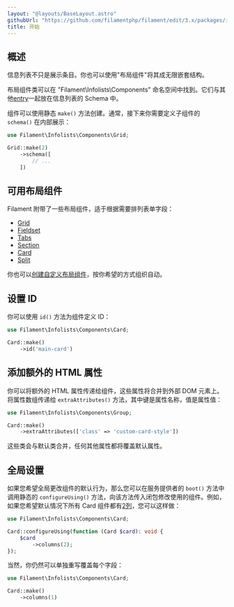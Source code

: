 ```yaml
---
layout: "@layouts/BaseLayout.astro"
githubUrl: "https://github.com/filamentphp/filament/edit/3.x/packages/infolists/docs/04-layout/01-getting-started.md"
title: 开始
---
```


## 概述

信息列表不只是展示条目。你也可以使用"布局组件"将其成无限嵌套结构。


布局组件类可以在 "Filament\Infolists\Components" 命名空间中找到。它们与其他[entry](entries)一起放在信息列表的 Schema 中。

组件可以使用静态 `make()` 方法创建。通常，接下来你需要定义子组件的 `schema()` 在内部展示：

```php
use Filament\Infolists\Components\Grid;

Grid::make(2)
    ->schema([
        // ...
    ])
```

## 可用布局组件

Filament 附带了一些布局组件，适于根据需要排列表单字段：

- [Grid](grid)
- [Fieldset](fieldset)
- [Tabs](tabs)
- [Section](section)
- [Card](card)
- [Split](split)

你也可以[创建自定义布局组件](custom)，按你希望的方式组织自动。

## 设置 ID

你可以使用 `id()` 方法为组件定义 ID：

```php
use Filament\Infolists\Components\Card;

Card::make()
    ->id('main-card')
```

## 添加额外的 HTML 属性

你可以将额外的 HTML 属性传递给组件，这些属性将合并到外部 DOM 元素上。将属性数组传递给 `extraAttributes()` 方法，其中键是属性名称，值是属性值：

```php
use Filament\Infolists\Components\Group;

Card::make()
    ->extraAttributes(['class' => 'custom-card-style'])
```

这些类会与默认类合并，任何其他属性都将覆盖默认属性。

## 全局设置

如果您希望全局更改组件的默认行为，那么您可以在服务提供者的 `boot()` 方法中调用静态的 `configureUsing()` 方法，向该方法传入闭包修改使用的组件。例如，如果您希望默认情况下所有 Card 组件都有[2列](grid)，您可以这样做：

```php
use Filament\Infolists\Components\Card;

Card::configureUsing(function (Card $card): void {
    $card
        ->columns(2);
});
```

当然，你仍然可以单独重写覆盖每个字段：

```php
use Filament\Infolists\Components\Card;

Card::make()
    ->columns(1)
```

